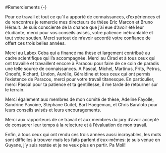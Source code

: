 #Remerciements {-}

Pour ce travail et tout ce qu'il a apporté de connaissances, d'expériences et de rencontres je remercie mes directeurs de thèse Eric Marcon et Bruno Hérault. 
Je suis consciente de la chance que j'ai eue d'avoir été leur étudiante, merci pour vos conseils avisés, votre patience inébranlable et tout votre soutien. 
Merci surtout de m'avoir accordé votre confiance de offert ces trois belles années.

Merci au Labex Ceba qui a financé ma thèse et largement contribué au cadre scientifique qui l'a accompagnée.
Merci au Cirad et à tous ceux qui ont travaillé et travaillent encore à Paracou pour faire de ce coin de paradis une telle source de connaissances. 
A Pascal, Michel, Martinus, Frits, Petrus, Onoefé, Richard, Lindon, Aurélie, Géraldine et tous ceux qui ont permis l'existence de Paracou, merci pour votre travail titanesque. 
En particulier, merci Pascal pour ta patience et ta gentillesse, il me tarde de retourner sur le terrain.

Merci également aux membres de mon comité de thèse, Adeline Fayolle, Sandrine Pavoine, Stéphane Guitet, Bart Haegeman, et Chris Baraloto pour leurs conseils avisés et leurs encouragements.

Merci aux rapporteurs de ce travail et aux membres du jury d'avoir accepté de consacrer leur temps à la relecture et à l'évaluation de mon travail.

Enfin, à tous ceux qui ont rendu ces trois années aussi incroyables, les mots sont difficiles à trouver mais les faits parlent d'eux-mêmes: je suis venue en Guyane, j'y suis restée et je ne veux plus en partir. Pa Moli!